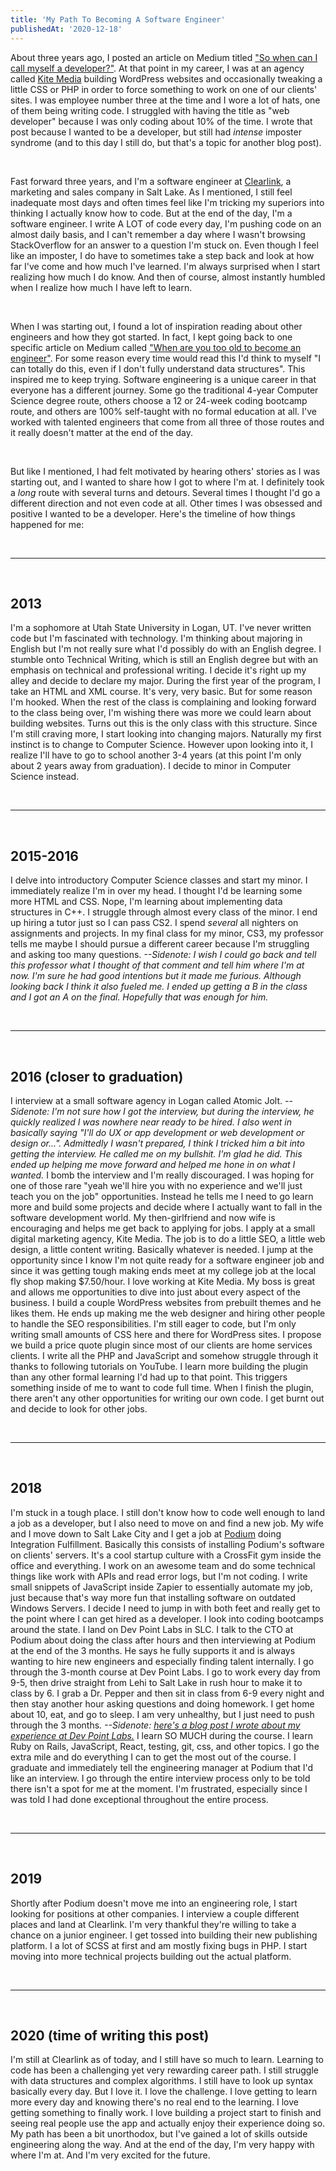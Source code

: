 ```yaml
---
title: 'My Path To Becoming A Software Engineer'
publishedAt: '2020-12-18'
---
```


About three years ago, I posted an article on Medium titled ["So when can I call myself a developer?"](https://medium.com/@coltvant/so-when-can-i-call-myself-a-developer-7bc96de4b39a). At that point in my career, I was at an agency called [Kite Media](https://www.kitemedia.com/) building WordPress websites and occasionally tweaking a little CSS or PHP in order to force something to work on one of our clients' sites. I was employee number three at the time and I wore a lot of hats, one of them being writing code. I struggled with having the title as "web developer" because I was only coding about 10% of the time. I wrote that post because I wanted to be a developer, but still had *intense* imposter syndrome (and to this day I still do, but that's a topic for another blog post).

<br />

Fast forward three years, and I'm a software engineer at [Clearlink](https://www.clearlink.com/), a marketing and sales company in Salt Lake. As I mentioned, I still feel inadequate most days and often times feel like I'm tricking my superiors into thinking I actually know how to code. But at the end of the day, I'm a software engineer. I write A LOT of code every day, I'm pushing code on an almost daily basis, and I can't remember a day where I wasn't browsing StackOverflow for an answer to a question I'm stuck on. Even though I feel like an imposter, I do have to sometimes take a step back and look at how far I've come and how much I've learned. I'm always surprised when I start realizing how much I do know. And then of course, almost instantly humbled when I realize how much I have left to learn.

<br />

When I was starting out, I found a lot of inspiration reading about other engineers and how they got started. In fact, I kept going back to one specific article on Medium called ["When are you too old to become an engineer"](https://medium.com/@donpinkus/when-are-you-too-old-to-become-an-engineer-31db0fdca554). For some reason every time would read this I'd think to myself "I can totally do this, even if I don't fully understand data structures". This inspired me to keep trying. Software engineering is a unique career in that everyone has a different journey. Some go the traditional 4-year Computer Science degree route, others choose a 12 or 24-week coding bootcamp route, and others are 100% self-taught with no formal education at all. I've worked with talented engineers that come from all three of those routes and it really doesn't matter at the end of the day.

<br />

But like I mentioned, I had felt motivated by hearing others' stories as I was starting out, and I wanted to share how I got to where I'm at. I definitely took a *long* route with several turns and detours. Several times I thought I'd go a different direction and not even code at all. Other times I was obsessed and positive I wanted to be a developer. Here's the timeline of how things happened for me:

<br />

---

<br />

## **2013**

I'm a sophomore at Utah State University in Logan, UT. I've never written code but I'm fascinated with technology. I'm thinking about majoring in English but I'm not really sure what I'd possibly do with an English degree. I stumble onto Technical Writing, which is still an English degree but with an emphasis on technical and professional writing. I decide it's right up my alley and decide to declare my major. During the first year of the program, I take an HTML and XML course. It's very, very basic. But for some reason I'm hooked. When the rest of the class is complaining and looking forward to the class being over, I'm wishing there was more we could learn about building websites. Turns out this is the only class with this structure. Since I'm still craving more, I start looking into changing majors. Naturally my first instinct is to change to Computer Science. However upon looking into it, I realize I'll have to go to school another 3-4 years (at this point I'm only about 2 years away from graduation). I decide to minor in Computer Science instead.

<br />

---

<br />

## **2015-2016** 

I delve into introductory Computer Science classes and start my minor. I immediately realize I'm in over my head. I thought I'd be learning some more HTML and CSS. Nope, I'm learning about implementing data structures in C++. I struggle through almost every class of the minor. I end up hiring a tutor just so I can pass CS2. I spend *several* all nighters on assignments and projects. In my final class for my minor, CS3, my professor tells me maybe I should pursue a different career because I'm struggling and asking too many questions. _\--Sidenote: I wish I could go back and tell this professor what I thought of that comment and tell him where I'm at now. I'm sure he had good intentions but it made me furious. Although looking back I think it also fueled me. I ended up getting a B in the class and I got an A on the final. Hopefully that was enough for him._

<br />

---

<br />

## **2016 (closer to graduation)**

I interview at a small software agency in Logan called Atomic Jolt. _\--Sidenote: I'm not sure how I got the interview, but during the interview, he quickly realized I was nowhere near ready to be hired. I also went in basically saying "I'll do UX or app development or web development or design or...". Admittedly I wasn't prepared, I think I tricked him a bit into getting the interview. He called me on my bullshit. I'm glad he did. This ended up helping me move forward and helped me hone in on what I wanted._ I bomb the interview and I'm really discouraged. I was hoping for one of those rare "yeah we'll hire you with no experience and we'll just teach you on the job" opportunities. Instead he tells me I need to go learn more and build some projects and decide where I actually want to fall in the software development world. My then-girlfriend and now wife is encouraging and helps me get back to applying for jobs. I apply at a small digital marketing agency, Kite Media. The job is to do a little SEO, a little web design, a little content writing. Basically whatever is needed. I jump at the opportunity since I know I'm not quite ready for a software engineer job and since it was getting tough making ends meet at my college job at the local fly shop making $7.50/hour. I love working at Kite Media. My boss is great and allows me opportunities to dive into just about every aspect of the business. I build a couple WordPress websites from prebuilt themes and he likes them. He ends up making me the web designer and hiring other people to handle the SEO responsibilities. I'm still eager to code, but I'm only writing small amounts of CSS here and there for WordPress sites. I propose we build a price quote plugin since most of our clients are home services clients. I write all the PHP and JavaScript and somehow struggle through it thanks to following tutorials on YouTube. I learn more building the plugin than any other formal learning I'd had up to that point. This triggers something inside of me to want to code full time. When I finish the plugin, there aren't any other opportunities for writing our own code. I get burnt out and decide to look for other jobs.

<br />

---

<br />

## **2018**

I'm stuck in a tough place. I still don't know how to code well enough to land a job as a developer, but I also need to move on and find a new job. My wife and I move down to Salt Lake City and I get a job at [Podium](https://www.podium.com/) doing Integration Fulfillment. Basically this consists of installing Podium's software on clients' servers. It's a cool startup culture with a CrossFit gym inside the office and everything. I work on an awesome team and do some technical things like work with APIs and read error logs, but I'm not coding. I write small snippets of JavaScript inside Zapier to essentially automate my job, just because that's way more fun that installing software on outdated Windows Servers. I decide I need to jump in with both feet and really get to the point where I can get hired as a developer. I look into coding bootcamps around the state. I land on Dev Point Labs in SLC. I talk to the CTO at Podium about doing the class after hours and then interviewing at Podium at the end of the 3 months. He says he fully supports it and is always wanting to hire new engineers and especially finding talent internally. I go through the 3-month course at Dev Point Labs. I go to work every day from 9-5, then drive straight from Lehi to Salt Lake in rush hour to make it to class by 6. I grab a Dr. Pepper and then sit in class from 6-9 every night and then stay another hour asking questions and doing homework. I get home about 10, eat, and go to sleep. I am very unhealthy, but I just need to push through the 3 months. _\--Sidenote: [here's a blog post I wrote about my experience at Dev Point Labs.](https://medium.com/@coltvant/my-experience-going-to-a-coding-bootcamp-2c0decc58874)_ I learn SO MUCH during the course. I learn Ruby on Rails, JavaScript, React, testing, git, css, and other topics. I go the extra mile and do everything I can to get the most out of the course. I graduate and immediately tell the engineering manager at Podium that I'd like an interview. I go through the entire interview process only to be told there isn't a spot for me at the moment. I'm frustrated, especially since I was told I had done exceptional throughout the entire process.

<br />

---

<br />

## **2019**

Shortly after Podium doesn't move me into an engineering role, I start looking for positions at other companies. I interview a couple different places and land at Clearlink. I'm very thankful they're willing to take a chance on a junior engineer. I get tossed into building their new publishing platform. I a lot of SCSS at first and am mostly fixing bugs in PHP. I start moving into more technical projects building out the actual platform.

<br />

---

<br />

## **2020 (time of writing this post)**

I'm still at Clearlink as of today, and I still have so much to learn. Learning to code has been a challenging yet very rewarding career path. I still struggle with data structures and complex algorithms. I still have to look up syntax basically every day. But I love it. I love the challenge. I love getting to learn more every day and knowing there's no real end to the learning. I love getting something to finally work. I love building a project start to finish and seeing real people use the app and actually enjoy their experience doing so. My path has been a bit unorthodox, but I've gained a lot of skills outside engineering along the way. And at the end of the day, I'm very happy with where I'm at. And I'm very excited for the future.

